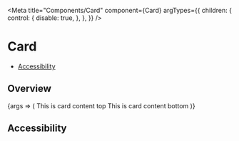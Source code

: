 

<Meta
  title="Components/Card"
  component={Card}
  argTypes={{
    children: {
      control: {
        disable: true,
      },
    },
  }}
/>

# Card

- [Accessibility](#accessibility)

## Overview

<Canvas>
  <Story name="Default">
    {args => (
      <Card {...args}>
        <CardHole>This is card content top</CardHole>
        <CardHole>This is card content bottom</CardHole>
      </Card>
    )}
  </Story>
</Canvas>

<ArgsTable story="Default" />

## Accessibility

<CardA11y />
